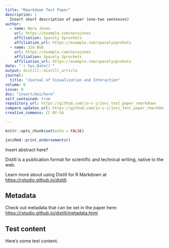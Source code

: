 ```yaml
---
title: "Rmarkdown Test Paper"
description: |
  Insert short description of paper (one-two sentences)
author:
  - name: Nora Jones 
    url: https://example.com/norajones
    affiliation: Spacely Sprockets
    affiliation_url: https://example.com/spacelysprokets
  - name: Jim Bob
    url: https://example.com/norajones
    affiliation: Spacely Sprockets
    affiliation_url: https://example.com/spacelysprokets
date: "`r Sys.Date()`"
output: distill::distill_article
journal: 
  title: "Journal of Visualization and Interaction"
volume: 0
issue: 0
doi: "insert/doi/here"
self_contained: true
repository_url: https://github.com/jo-v-i/jovi_test_paper_rmarkdown
compare_updates_url: https://github.com/jo-v-i/jovi_test_paper_rmarkdown/compare/release...master
creative_commons: CC BY-SA

---
```


```r
knitr::opts_chunk$set(echo = FALSE)
```

```r
joviRmd::print_endorsements()
```

Insert abstract here?

Distill is a publication format for scientific and technical writing, native to the web. 

Learn more about using Distill for R Markdown at <https://rstudio.github.io/distill>.

## Metadata

Check out metadata that can be set in the paper here: <https://rstudio.github.io/distill/metadata.html>.

## Test content

Here's some test content.


